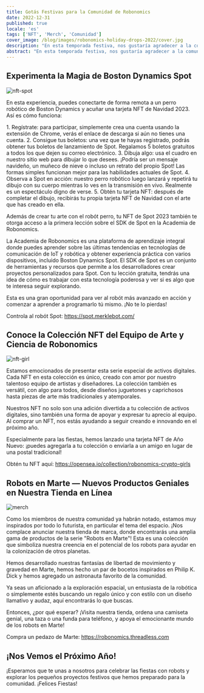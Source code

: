 ```yaml
---
title: Gotás Festivas para la Comunidad de Robonomics
date: 2022-12-31
published: true
locale: 'es'
tags: ['NFT', 'Merch', 'Comunidad']
cover_image: /blog/images/robonomics-holiday-drops-2022/cover.jpg
description: "En esta temporada festiva, nos gustaría agradecer a la comunidad por el apoyo y la colaboración. ¡Estamos agradecidos por la oportunidad de trabajar con personas tan maravillosas! Mientras celebramos la Navidad y el Año Nuevo, esperamos que estés relajándote y pasando tiempo con tus seres queridos. ¡Siempre estamos buscando nuevas formas de celebrar las festividades y este año tenemos varias experiencias que puedes compartir con nosotros!"
abstract: "En esta temporada festiva, nos gustaría agradecer a la comunidad por el apoyo y la colaboración. ¡Estamos agradecidos por la oportunidad de trabajar con personas tan maravillosas! Mientras celebramos la Navidad y el Año Nuevo, esperamos que estés relajándote y pasando tiempo con tus seres queridos. ¡Siempre estamos buscando nuevas formas de celebrar las festividades y este año tenemos varias experiencias que puedes compartir con nosotros!"
---
```


## Experimenta la Magia de Boston Dynamics Spot

![nft-spot](/blog/images/robonomics-holiday-drops-2022/1-nft-spot.png)

En esta experiencia, puedes conectarte de forma remota a un perro robótico de Boston Dynamics y acuñar una tarjeta NFT de Navidad 2023. Así es cómo funciona:

<TextCard alignContent="left">
1.  Regístrate: para participar, simplemente crea una cuenta usando la extensión de Chrome, verás el enlace de descarga si aún no tienes una cuenta.
</TextCard>

<TextCard alignContent="left">
2.  Consigue tus boletos: una vez que te hayas registrado, podrás obtener tus boletos de lanzamiento de Spot. Regalamos 5 boletos gratuitos a todos los que dejen su correo electrónico.
</TextCard>

<TextCard alignContent="left">
3.  Dibuja algo: usa el cuadro en nuestro sitio web para dibujar lo que desees. ¡Podría ser un mensaje navideño, un muñeco de nieve o incluso un retrato del propio Spot! Las formas simples funcionan mejor para las habilidades actuales de Spot.
</TextCard>

<TextCard alignContent="left">
4.  Observa a Spot en acción: nuestro perro robótico luego lanzará y repetirá tu dibujo con su cuerpo mientras lo ves en la transmisión en vivo. Realmente es un espectáculo digno de verse.
</TextCard>

<TextCard alignContent="left">
5.  Obtén tu tarjeta NFT: después de completar el dibujo, recibirás tu propia tarjeta NFT de Navidad con el arte que has creado en ella.
</TextCard>

Además de crear tu arte con el robót perro, tu NFT de Spot 2023 también te otorga acceso a la primera lección sobre el SDK de Spot en la Academia de Robonomics.

La Academia de Robonomics es una plataforma de aprendizaje integral donde puedes aprender sobre las últimas tendencias en tecnologías de comunicación de IoT y robótica y obtener experiencia práctica con varios dispositivos, incluido Boston Dynamics Spot. El SDK de Spot es un conjunto de herramientas y recursos que permite a los desarrolladores crear proyectos personalizados para Spot. Con tu lección gratuita, tendrás una idea de cómo es trabajar con esta tecnología poderosa y ver si es algo que te interesa seguir explorando.

Esta es una gran oportunidad para ver al robót más avanzado en acción y comenzar a aprender a programarlo tú mismo. ¡No te lo pierdas!

Controla al robót Spot: https://spot.merklebot.com/ 

## Conoce la Colección NFT del Equipo de Arte y Ciencia de Robonomics

![nft-girl](/blog/images/robonomics-holiday-drops-2022/2-nft-girl.png)

Estamos emocionados de presentar esta serie especial de activos digitales. Cada NFT en esta colección es único, creado con amor por nuestro talentoso equipo de artistas y diseñadores. La colección también es versátil, con algo para todos, desde diseños juguetones y caprichosos hasta piezas de arte más tradicionales y atemporales.

Nuestros NFT no solo son una adición divertida a tu colección de activos digitales, sino también una forma de apoyar y expresar tu aprecio al equipo. Al comprar un NFT, nos estás ayudando a seguir creando e innovando en el próximo año.

Especialmente para las fiestas, hemos lanzado una tarjeta NFT de Año Nuevo: ¡puedes agregarla a tu colección o enviarla a un amigo en lugar de una postal tradicional!

Obtén tu NFT aquí: https://opensea.io/collection/robonomics-crypto-girls

## Robots en Marte — Nuevos Productos Geniales en Nuestra Tienda en Línea

![merch](/blog/images/robonomics-holiday-drops-2022/3-merch.png)

Como los miembros de nuestra comunidad ya habrán notado, estamos muy inspirados por todo lo futurista, en particular el tema del espacio. ¡Nos complace anunciar nuestra tienda de marca, donde encontrarás una amplia gama de productos de la serie "Robots en Marte"! Esta es una colección que simboliza nuestra creencia en el potencial de los robots para ayudar en la colonización de otros planetas.

Hemos desarrollado nuestras fantasías de libertad de movimiento y gravedad en Marte, hemos hecho un par de bocetos inspirados en Philip K. Dick y hemos agregado un astronauta favorito de la comunidad.

Ya seas un aficionado a la exploración espacial, un entusiasta de la robótica o simplemente estés buscando un regalo único y con estilo con un diseño llamativo y audaz, aquí encontrarás lo que buscas.

Entonces, ¿por qué esperar? ¡Visita nuestra tienda, ordena una camiseta genial, una taza o una funda para teléfono, y apoya el emocionante mundo de los robots en Marte!

Compra un pedazo de Marte: https://robonomics.threadless.com 

## ¡Nos Vemos el Próximo Año!

¡Esperamos que te unas a nosotros para celebrar las fiestas con robots y explorar los pequeños proyectos festivos que hemos preparado para la comunidad. ¡Felices Fiestas!